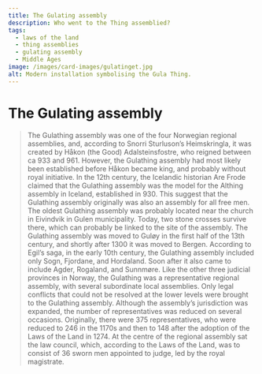 ```yaml
---
title: The Gulating assembly
description: Who went to the Thing assemblied?
tags:
  - laws of the land
  - thing assemblies
  - gulating assembly
  - Middle Ages
image: /images/card-images/gulatinget.jpg
alt: Modern installation symbolising the Gula Thing.
---
```



# The Gulating assembly

<Blockquote 
  quote='“We shall have our general assembly every twelve months at the proper Gulating assembly site on the eve of St Botolph’s Day [June 17].”'
  footer='Section about Going to Assemblies, chapter 1' />



<Container stil="initial side">
    The Gulathing assembly was one of the four Norwegian regional assemblies, and, according to Snorri Sturluson’s Heimskringla, it was created by Håkon (the Good) Adalsteinsfostre, who reigned between ca 933 and 961. 
    However, the Gulathing assembly had most likely been established before Håkon became king, and probably without royal initiative. 
    In the 12th century, the Icelandic historian Are Frode claimed that the Gulathing assembly was the model for the Althing assembly in Iceland, established in 930. 
    This suggest that the Gulathing assembly originally was also an assembly for all free men. 
    The oldest Gulathing assembly was probably located near the church in Eivindvik in Gulen municipality. 
    Today, two stone crosses survive there, which can probably be linked to the site of the assembly. 
    The Gulathing assembly was moved to Guløy in the first half of the 13th century, and shortly after 1300 it was moved to Bergen. 
    According to Egil’s saga, in the early 10th century, the Gulathing assembly included only Sogn, Fjordane, and Hordaland. 
    Soon after it also came to include Agder, Rogaland, and Sunnmøre. 
    Like the other three judicial provinces in Norway, the Gulathing was a representative regional assembly, with several subordinate local assemblies. 
    Only legal conflicts that could not be resolved at the lower levels were brought to the Gulathing assembly. 
    Although the assembly’s jurisdiction was expanded, the number of representatives was reduced on several occasions. 
    Originally, there were 375 representatives, who were reduced to 246 in the 1170s and then to 148 after the adoption of the Laws of the Land in 1274. 
    At the centre of the regional assembly sat the law council, which, according to the Laws of the Land, was to consist of 36 sworn men appointed to judge, led by the royal magistrate.
</Container>

<Figure
    image="/images/tingfarebolken/lovomrader-1200-tallet.jpg"
    title="A map of the Thing regions, ca 1200. Made by Marie Ødegaard, Museum of Archaeology, University of Stavanger"
    alt="A map of the Thing regions, ca 1200."
>
</Figure>
